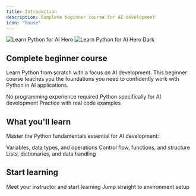 ```yaml
---
title: Introduction
description: Complete beginner course for AI development
icon: "house"
---
```


<img
  className="block dark:hidden"
  src="/images/hero-light.png"
  alt="Learn Python for AI Hero"
/>
<img
  className="hidden dark:block"
  src="/images/hero-dark.png"
  alt="Learn Python for AI Hero Dark"
/>

## Complete beginner course

Learn Python from scratch with a focus on AI development. This beginner course teaches you the foundations you need to confidently work with Python in AI applications.

<CardGroup cols={3}>
  <Card
    title="Complete beginner"
    icon="user-graduate"
  >
    No programming experience required
  </Card>
  <Card
    title="AI focused"
    icon="robot"
  >
    Python specifically for AI development
  </Card>
  <Card
    title="Hands-on learning"
    icon="code"
  >
    Practice with real code examples
  </Card>
</CardGroup>

## What you'll learn

Master the Python fundamentals essential for AI development:

<CardGroup cols={3}>
  <Card
    title="Python basics"
    icon="python"
  >
    Variables, data types, and operations
  </Card>
  <Card
    title="Programming logic"
    icon="diagram-project"
  >
    Control flow, functions, and structure
  </Card>
  <Card
    title="Working with data"
    icon="database"
  >
    Lists, dictionaries, and data handling
  </Card>
</CardGroup>

## Start learning

<CardGroup cols={2}>
  <Card
    title="Begin the course"
    icon="play"
    href="/introduction/welcome"
  >
    Meet your instructor and start learning
  </Card>
  <Card
    title="Setup Python"
    icon="wrench"
    href="/getting-started/setup"
  >
    Jump straight to environment setup
  </Card>
</CardGroup>